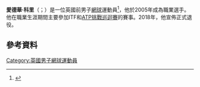 '''愛德華·科里'''（{{lang-en|Edward Corrie}}；{{bd|1988年|2月21日}}）是一位英國前男子[[網球|網球]]運動員<ref name="Search 1984 to 2006 - Birth, Marriage and Death indexes">{{cite web
| title = Search 1984 to 2006 – Birth, Marriage and Death indexes
| url = http://www.findmypast.com/post84BMDSearchStart.action?redef=0&searchType=B
| publisher = Findmypast.com
| accessdate = 13 June 2013
| archive-date = 2015-07-02
| archive-url = https://web.archive.org/web/20150702185047/http://www.findmypast.com/post84BMDSearchStart.action?redef=0&searchType=B
| dead-url = no
}}</ref>，他於2005年成為職業選手。他在職業生涯期間主要參加ITF和[[ATP挑戰巡迴賽|ATP挑戰巡迴賽]]的賽事。2018年，他宣佈正式退役。

==參考資料==
{{Reflist}}
{{DEFAULTSORT:Corrie, Edward}}
[[Category:英國男子網球運動員|Category:英國男子網球運動員]]